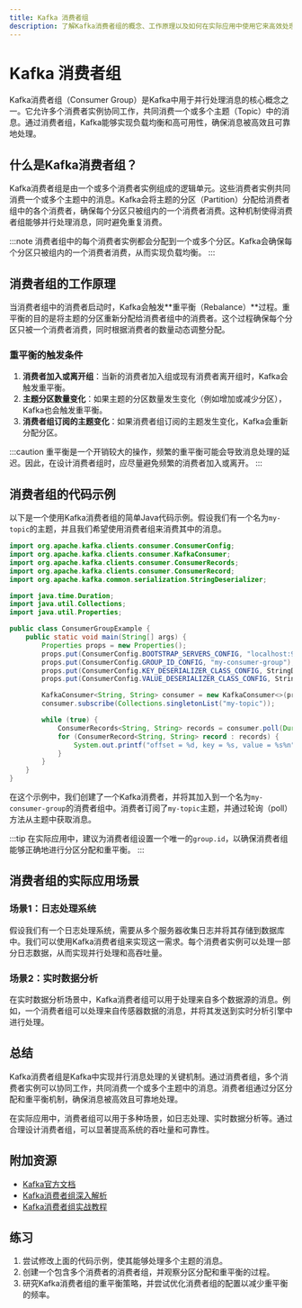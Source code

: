 ```yaml
---
title: Kafka 消费者组
description: 了解Kafka消费者组的概念、工作原理以及如何在实际应用中使用它来高效处理消息。
---
```


# Kafka 消费者组

Kafka消费者组（Consumer Group）是Kafka中用于并行处理消息的核心概念之一。它允许多个消费者实例协同工作，共同消费一个或多个主题（Topic）中的消息。通过消费者组，Kafka能够实现负载均衡和高可用性，确保消息被高效且可靠地处理。

## 什么是Kafka消费者组？

Kafka消费者组是由一个或多个消费者实例组成的逻辑单元。这些消费者实例共同消费一个或多个主题中的消息。Kafka会将主题的分区（Partition）分配给消费者组中的各个消费者，确保每个分区只被组内的一个消费者消费。这种机制使得消费者组能够并行处理消息，同时避免重复消费。

:::note
消费者组中的每个消费者实例都会分配到一个或多个分区。Kafka会确保每个分区只被组内的一个消费者消费，从而实现负载均衡。
:::

## 消费者组的工作原理

当消费者组中的消费者启动时，Kafka会触发**重平衡（Rebalance）**过程。重平衡的目的是将主题的分区重新分配给消费者组中的消费者。这个过程确保每个分区只被一个消费者消费，同时根据消费者的数量动态调整分配。

### 重平衡的触发条件

1. **消费者加入或离开组**：当新的消费者加入组或现有消费者离开组时，Kafka会触发重平衡。
2. **主题分区数量变化**：如果主题的分区数量发生变化（例如增加或减少分区），Kafka也会触发重平衡。
3. **消费者组订阅的主题变化**：如果消费者组订阅的主题发生变化，Kafka会重新分配分区。

:::caution
重平衡是一个开销较大的操作，频繁的重平衡可能会导致消息处理的延迟。因此，在设计消费者组时，应尽量避免频繁的消费者加入或离开。
:::

## 消费者组的代码示例

以下是一个使用Kafka消费者组的简单Java代码示例。假设我们有一个名为`my-topic`的主题，并且我们希望使用消费者组来消费其中的消息。

```java
import org.apache.kafka.clients.consumer.ConsumerConfig;
import org.apache.kafka.clients.consumer.KafkaConsumer;
import org.apache.kafka.clients.consumer.ConsumerRecords;
import org.apache.kafka.clients.consumer.ConsumerRecord;
import org.apache.kafka.common.serialization.StringDeserializer;

import java.time.Duration;
import java.util.Collections;
import java.util.Properties;

public class ConsumerGroupExample {
    public static void main(String[] args) {
        Properties props = new Properties();
        props.put(ConsumerConfig.BOOTSTRAP_SERVERS_CONFIG, "localhost:9092");
        props.put(ConsumerConfig.GROUP_ID_CONFIG, "my-consumer-group");
        props.put(ConsumerConfig.KEY_DESERIALIZER_CLASS_CONFIG, StringDeserializer.class.getName());
        props.put(ConsumerConfig.VALUE_DESERIALIZER_CLASS_CONFIG, StringDeserializer.class.getName());

        KafkaConsumer<String, String> consumer = new KafkaConsumer<>(props);
        consumer.subscribe(Collections.singletonList("my-topic"));

        while (true) {
            ConsumerRecords<String, String> records = consumer.poll(Duration.ofMillis(100));
            for (ConsumerRecord<String, String> record : records) {
                System.out.printf("offset = %d, key = %s, value = %s%n", record.offset(), record.key(), record.value());
            }
        }
    }
}
```

在这个示例中，我们创建了一个Kafka消费者，并将其加入到一个名为`my-consumer-group`的消费者组中。消费者订阅了`my-topic`主题，并通过轮询（poll）方法从主题中获取消息。

:::tip
在实际应用中，建议为消费者组设置一个唯一的`group.id`，以确保消费者组能够正确地进行分区分配和重平衡。
:::

## 消费者组的实际应用场景

### 场景1：日志处理系统

假设我们有一个日志处理系统，需要从多个服务器收集日志并将其存储到数据库中。我们可以使用Kafka消费者组来实现这一需求。每个消费者实例可以处理一部分日志数据，从而实现并行处理和高吞吐量。

### 场景2：实时数据分析

在实时数据分析场景中，Kafka消费者组可以用于处理来自多个数据源的消息。例如，一个消费者组可以处理来自传感器数据的消息，并将其发送到实时分析引擎中进行处理。

## 总结

Kafka消费者组是Kafka中实现并行消息处理的关键机制。通过消费者组，多个消费者实例可以协同工作，共同消费一个或多个主题中的消息。消费者组通过分区分配和重平衡机制，确保消息被高效且可靠地处理。

在实际应用中，消费者组可以用于多种场景，如日志处理、实时数据分析等。通过合理设计消费者组，可以显著提高系统的吞吐量和可靠性。

## 附加资源

- [Kafka官方文档](https://kafka.apache.org/documentation/)
- [Kafka消费者组深入解析](https://www.confluent.io/blog/)
- [Kafka消费者组实战教程](https://www.baeldung.com/kafka-consumer-groups)

## 练习

1. 尝试修改上面的代码示例，使其能够处理多个主题的消息。
2. 创建一个包含多个消费者的消费者组，并观察分区分配和重平衡的过程。
3. 研究Kafka消费者组的重平衡策略，并尝试优化消费者组的配置以减少重平衡的频率。